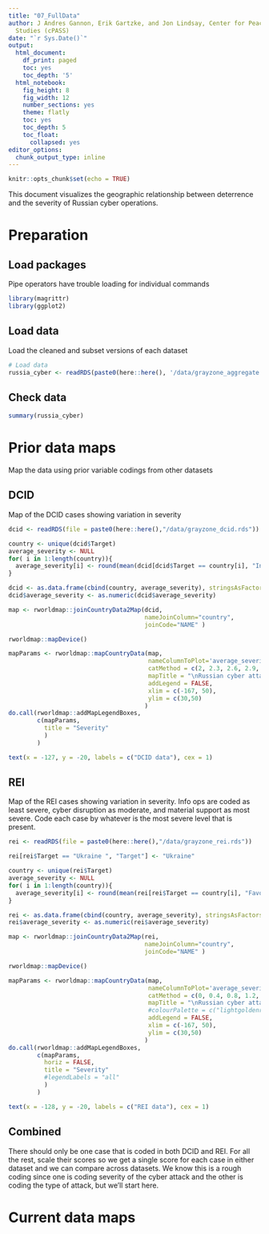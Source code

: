 ```yaml
---
title: "07_FullData"
author: J Andres Gannon, Erik Gartzke, and Jon Lindsay, Center for Peace and Security
  Studies (cPASS)
date: "`r Sys.Date()`"
output:
  html_document:
    df_print: paged
    toc: yes
    toc_depth: '5'
  html_notebook:
    fig_height: 8
    fig_width: 12
    number_sections: yes
    theme: flatly
    toc: yes
    toc_depth: 5
    toc_float:
      collapsed: yes
editor_options:
  chunk_output_type: inline
---
```


```r
knitr::opts_chunk$set(echo = TRUE)
```

This document visualizes the geographic relationship between deterrence and the severity of Russian cyber operations.

# Preparation
## Load packages
Pipe operators have trouble loading for individual commands
```r
library(magrittr)
library(ggplot2)
```

## Load data
Load the cleaned and subset versions of each dataset
```r
# Load data
russia_cyber <- readRDS(paste0(here::here(), '/data/grayzone_aggregate.rds'))
```

## Check data
```r
summary(russia_cyber)
```

# Prior data maps
Map the data using prior variable codings from other datasets

## DCID
Map of the DCID cases showing variation in severity
```r
dcid <- readRDS(file = paste0(here::here(),"/data/grayzone_dcid.rds"))

country <- unique(dcid$Target)
average_severity <- NULL 
for( i in 1:length(country)){
  average_severity[i] <- round(mean(dcid[dcid$Target == country[i], "Incident severity"]), 2)
}

dcid <- as.data.frame(cbind(country, average_severity), stringsAsFactors = F)
dcid$average_severity <- as.numeric(dcid$average_severity)

map <- rworldmap::joinCountryData2Map(dcid,
                                      nameJoinColumn="country",
                                      joinCode="NAME" )

rworldmap::mapDevice()

mapParams <- rworldmap::mapCountryData(map,
                                       nameColumnToPlot='average_severity',
                                       catMethod = c(2, 2.3, 2.6, 2.9, 3.2, 3.5),
                                       mapTitle = "\nRussian cyber attack severity (2005-2016) - Valeriano and Maness data",
                                       addLegend = FALSE,
                                       xlim = c(-167, 50),
                                       ylim = c(30,50)
                                      )
do.call(rworldmap::addMapLegendBoxes,
        c(mapParams,
          title = "Severity"
          )
        )

text(x = -127, y = -20, labels = c("DCID data"), cex = 1)


```


## REI
Map of the REI cases showing variation in severity. Info ops are coded as least severe, cyber disruption as moderate, and material support as most severe. Code each case by whatever is the most severe level that is present.
```r
rei <- readRDS(file = paste0(here::here(),"/data/grayzone_rei.rds"))

rei[rei$Target == "Ukraine ", "Target"] <- "Ukraine"

country <- unique(rei$Target)
average_severity <- NULL 
for( i in 1:length(country)){
  average_severity[i] <- round(mean(rei[rei$Target == country[i], "Favorable outcome"]), 2)
}

rei <- as.data.frame(cbind(country, average_severity), stringsAsFactors = F)
rei$average_severity <- as.numeric(rei$average_severity)

map <- rworldmap::joinCountryData2Map(rei,
                                      nameJoinColumn="country",
                                      joinCode="NAME" )

rworldmap::mapDevice()

mapParams <- rworldmap::mapCountryData(map,
                                       nameColumnToPlot='average_severity',
                                       catMethod = c(0, 0.4, 0.8, 1.2, 1.6, 2),
                                       mapTitle = "\nRussian cyber attack severity (1994-2017) - Way and Casey data",
                                       #colourPalette = c("lightgoldenrod", "yellow", "orange", "red"),
                                       addLegend = FALSE,
                                       xlim = c(-167, 50),
                                       ylim = c(30,50)
                                      )
do.call(rworldmap::addMapLegendBoxes,
        c(mapParams,
          horiz = FALSE,
          title = "Severity"
          #legendLabels = "all"
          )
        )

text(x = -128, y = -20, labels = c("REI data"), cex = 1)

```


## Combined
There should only be one case that is coded in both DCID and REI. For all the rest, scale their scores so we get a single score for each case in either dataset and we can compare across datasets. We know this is a rough coding since one is coding severity of the cyber attack and the other is coding the type of attack, but we'll start here.


# Current data maps
